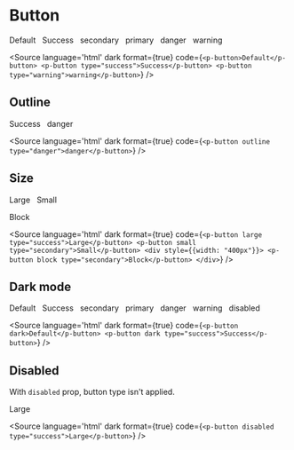 
<Meta title="Components/Buttons/Overview" />

# Button

<p-button>Default</p-button>
&nbsp;
<p-button type="success">Success</p-button>
&nbsp;
<p-button type="secondary">secondary</p-button>
&nbsp;
<p-button type="primary">primary</p-button>
&nbsp;
<p-button type="danger">danger</p-button>
&nbsp;
<p-button type="warning">warning</p-button>

<Source language='html' dark format={true} code={`
    <p-button>Default</p-button>
    <p-button type="success">Success</p-button>
    <p-button type="warning">warning</p-button>
`} />

## Outline

<p-button outline type="success">Success</p-button>
&nbsp;
<p-button outline type="danger">danger</p-button>

<Source language='html' dark format={true} code={`
    <p-button outline type="danger">danger</p-button>
`} />

## Size

<p-button large type="success">Large</p-button>
&nbsp;
<p-button small type="secondary">Small</p-button>

<div style={{width: "400px"}}>
    <p-button block type="secondary">Block</p-button>
</div>

<Source language='html' dark format={true} code={`
    <p-button large type="success">Large</p-button>
    <p-button small type="secondary">Small</p-button>
    <div style={{width: "400px"}}>
        <p-button block type="secondary">Block</p-button>
    </div>
`} />

## Dark mode

<div style={{padding: '10px', boxSizing: "border-box", width: "100%", background: "#41403e"}}>
    <p-button dark>Default</p-button>
    &nbsp;
    <p-button dark type="success">Success</p-button>
    &nbsp;
    <p-button dark type="secondary">secondary</p-button>
    &nbsp;
    <p-button dark type="primary">primary</p-button>
    &nbsp;
    <p-button dark type="danger">danger</p-button>
    &nbsp;
    <p-button dark type="warning">warning</p-button>
    &nbsp;
    <p-button dark disabled type="warning">disabled</p-button>
</div>

<Source language='html' dark format={true} code={`
    <p-button dark>Default</p-button>
    <p-button dark type="success">Success</p-button>
`} />

## Disabled

With `disabled` prop, button type isn't applied.

<p-button disabled type="success">Large</p-button>

<Source language='html' dark format={true} code={`
    <p-button disabled type="success">Large</p-button>
`} />
